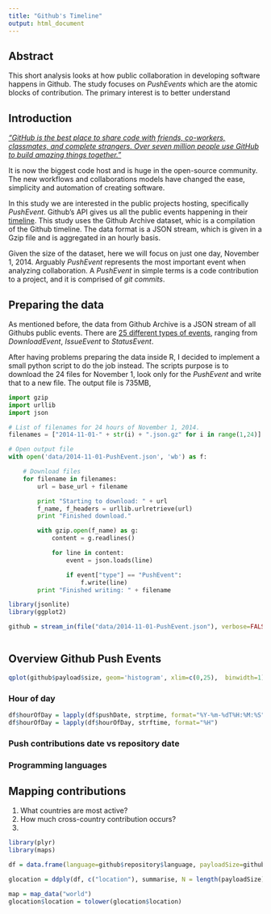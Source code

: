 ```yaml
---
title: "Github's Timeline"
output: html_document
---
```


## Abstract
This short analysis looks at how public collaboration in developing software happens in Github. The study focuses on *PushEvents* which are the atomic blocks of contribution. The primary interest is to better understand 

## Introduction

*["GitHub is the best place to share code with friends, co-workers, classmates, and complete strangers. Over seven million people use GitHub to build amazing things together."](https://github.com/about)*

It is now the biggest code host and is huge in the open-source community. The new workflows and collaborations models have changed the ease, simplicity and automation of creating software.

In this study we are interested in the public projects hosting, specifically *PushEvent*. Github's API gives us all the public events happening in their [timeline](https://developer.github.com/v3/activity/events/). This study uses the Github Archive dataset, whic is a compilation of the Github timeline. The data format is a JSON stream, which is given in a Gzip file and is aggregated in an hourly basis.

Given the size of the dataset, here we will focus on just one day, November 1, 2014. Arguably *PushEvent* represents the most important event when analyzing collaboration. A *PushEvent* in simple terms is a code contribution to a project, and it is comprised of *git commits*.

## Preparing the data
As mentioned before, the data from Github Archive is a JSON stream of all Githubs public events. There are [25 different types of events](https://developer.github.com/v3/activity/events/types/), ranging from *DownloadEvent*, *IssueEvent* to *StatusEvent*. 


After having problems preparing the data inside R, I decided to implement a small python script to do the job instead. The scripts purpose is to download the 24 files for November 1, look only for the *PushEvent* and write that to a new file. The output file is 735MB, 

```python
import gzip
import urllib
import json

# List of filenames for 24 hours of November 1, 2014.
filenames = ["2014-11-01-" + str(i) + ".json.gz" for i in range(1,24)]

# Open output file
with open('data/2014-11-01-PushEvent.json', 'wb') as f:

    # Download files
    for filename in filenames:
        url = base_url + filename

        print "Starting to download: " + url
        f_name, f_headers = urllib.urlretrieve(url)
        print "Finished download."

        with gzip.open(f_name) as g:
            content = g.readlines()

            for line in content:
                event = json.loads(line)

                if event["type"] == "PushEvent":
                    f.write(line)
        print "Finished writing: " + filename
```



```r
library(jsonlite)
library(ggplot2)

github = stream_in(file("data/2014-11-01-PushEvent.json"), verbose=FALSE)



```

## Overview Github Push Events
```r
qplot(github$payload$size, geom='histogram', xlim=c(0,25),  binwidth=1)
```

### Hour of day
```r
df$hourOfDay = lapply(df$pushDate, strptime, format="%Y-%m-%dT%H:%M:%S")
df$hourOfDay = lapply(df$hourOfDay, strftime, format="%H")
```

### Push contributions date vs repository date

### Programming languages

## Mapping contributions

1. What countries are most active?
2. How much cross-country contribution occurs?
3. 

```r
library(plyr)
library(maps)

df = data.frame(language=github$repository$language, payloadSize=github$payload$size, user=github$actor_attributes$email, location=github$actor_attributes$location, url=github$repository$url,date=github$repository$created_at)

glocation = ddply(df, c("location"), summarise, N = length(payloadSize), total=sum(payloadSize, na.rm=TRUE))

map = map_data("world")
glocation$location = tolower(glocation$location)
```



